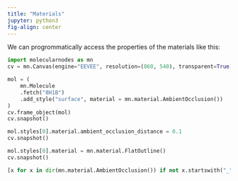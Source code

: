 ```yaml
---
title: "Materials"
jupyter: python3
fig-align: center
---
```


We can progrommatically access the properties of the materials like this:


```python
import molecularnodes as mn
cv = mn.Canvas(engine="EEVEE", resolution=(860, 540), transparent=True)
```


```python
mol = (
    mn.Molecule
    .fetch("8H1B")
    .add_style("surface", material = mn.material.AmbientOcclusion())
)
cv.frame_object(mol)
cv.snapshot()
```


```python
mol.styles[0].material.ambient_occlusion_distance = 0.1
cv.snapshot()
```
```python
mol.styles[0].material = mn.material.FlatOutline()
cv.snapshot()
```


```python
[x for x in dir(mn.material.AmbientOcclusion()) if not x.startswith("_")]
```